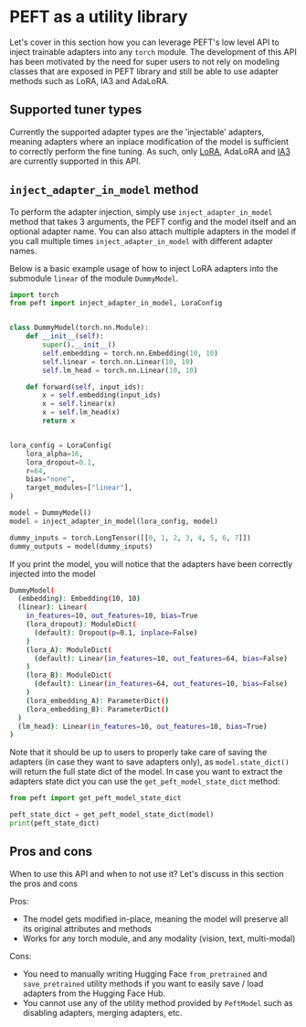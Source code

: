 <!--Copyright 2023 The HuggingFace Team. All rights reserved.

Licensed under the Apache License, Version 2.0 (the "License"); you may not use this file except in compliance with
the License. You may obtain a copy of the License at

http://www.apache.org/licenses/LICENSE-2.0

Unless required by applicable law or agreed to in writing, software distributed under the License is distributed on
an "AS IS" BASIS, WITHOUT WARRANTIES OR CONDITIONS OF ANY KIND, either express or implied. See the License for the
specific language governing permissions and limitations under the License.
-->

# PEFT as a utility library

Let's cover in this section how you can leverage PEFT's low level API to inject trainable adapters into any `torch` module. 
The development of this API has been motivated by the need for super users to not rely on modeling classes that are exposed in PEFT library and still be able to use adapter methods such as LoRA, IA3 and AdaLoRA.

## Supported tuner types

Currently the supported adapter types are the 'injectable' adapters, meaning adapters where an inplace modification of the model is sufficient to correctly perform the fine tuning. As such, only [LoRA](./conceptual_guides/lora), AdaLoRA and [IA3](./conceptual_guides/ia3) are currently supported in this API.

## `inject_adapter_in_model` method 

To perform the adapter injection, simply use `inject_adapter_in_model` method that takes 3 arguments, the PEFT config and the model itself and an optional adapter name. You can also attach multiple adapters in the model if you call multiple times `inject_adapter_in_model` with different adapter names.

Below is a basic example usage of how to inject LoRA adapters into the submodule `linear` of the module `DummyModel`.
```python
import torch
from peft import inject_adapter_in_model, LoraConfig


class DummyModel(torch.nn.Module):
    def __init__(self):
        super().__init__()
        self.embedding = torch.nn.Embedding(10, 10)
        self.linear = torch.nn.Linear(10, 10)
        self.lm_head = torch.nn.Linear(10, 10)

    def forward(self, input_ids):
        x = self.embedding(input_ids)
        x = self.linear(x)
        x = self.lm_head(x)
        return x


lora_config = LoraConfig(
    lora_alpha=16,
    lora_dropout=0.1,
    r=64,
    bias="none",
    target_modules=["linear"],
)

model = DummyModel()
model = inject_adapter_in_model(lora_config, model)

dummy_inputs = torch.LongTensor([[0, 1, 2, 3, 4, 5, 6, 7]])
dummy_outputs = model(dummy_inputs)
```

If you print the model, you will notice that the adapters have been correctly injected into the model

```bash
DummyModel(
  (embedding): Embedding(10, 10)
  (linear): Linear(
    in_features=10, out_features=10, bias=True
    (lora_dropout): ModuleDict(
      (default): Dropout(p=0.1, inplace=False)
    )
    (lora_A): ModuleDict(
      (default): Linear(in_features=10, out_features=64, bias=False)
    )
    (lora_B): ModuleDict(
      (default): Linear(in_features=64, out_features=10, bias=False)
    )
    (lora_embedding_A): ParameterDict()
    (lora_embedding_B): ParameterDict()
  )
  (lm_head): Linear(in_features=10, out_features=10, bias=True)
)
```
Note that it should be up to users to properly take care of saving the adapters (in case they want to save adapters only), as `model.state_dict()` will return the full state dict of the model.
In case you want to extract the adapters state dict you can use the `get_peft_model_state_dict` method:

```python
from peft import get_peft_model_state_dict

peft_state_dict = get_peft_model_state_dict(model)
print(peft_state_dict)
```

## Pros and cons 

When to use this API and when to not use it? Let's discuss in this section the pros and cons 

Pros:
- The model gets modified in-place, meaning the model will preserve all its original attributes and methods
- Works for any torch module, and any modality (vision, text, multi-modal)

Cons:
- You need to manually writing Hugging Face `from_pretrained` and `save_pretrained` utility methods if you want to easily save / load adapters from the Hugging Face Hub.
- You cannot use any of the utility method provided by `PeftModel` such as disabling adapters, merging adapters, etc.
